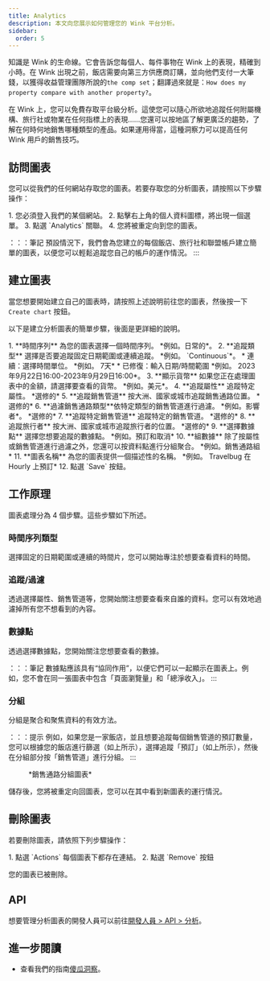 ```yaml
---
title: Analytics
description: 本文向您展示如何管理您的 Wink 平台分析。
sidebar:
  order: 5
---
```


知識是 Wink 的生命線。它會告訴您每個人、每件事物在 Wink 上的表現，精確到小時。在 Wink 出現之前，飯店需要向第三方供應商訂購，並向他們支付一大筆錢，以獲得收益管理團隊所說的`the comp set`；翻譯過來就是：`How does my property compare with another property?`。

在 Wink 上，您可以免費存取平台級分析。這使您可以隨心所欲地追蹤任何附屬機構、旅行社或物業在任何指標上的表現……您還可以按地區了解更廣泛的趨勢，了解在何時何地銷售哪種類型的產品。如果運用得當，這種洞察力可以提高任何 Wink 用戶的銷售技巧。

## 訪問圖表

您可以從我們的任何網站存取您的圖表。若要存取您的分析圖表，請按照以下步驟操作：

<Steps>
  1. 您必須登入我們的某個網站。
  2. 點擊右上角的個人資料圖標，將出現一個選單。
  3. 點選 `Analytics` 關聯。
  4. 您將被重定向到您的圖表。
</Steps>


：：：筆記
預設情況下，我們會為您建立的每個飯店、旅行社和聯盟帳戶建立簡單的圖表，以便您可以輕鬆追蹤您自己的帳戶的運作情況。
:::

## 建立圖表

當您想要開始建立自己的圖表時，請按照上述說明前往您的圖表，然後按一下`Create chart` 按鈕。

以下是建立分析圖表的簡單步驟，後面是更詳細的說明。

<Steps>
  1. **時間序列** 為您的圖表選擇一個時間序列。 *例如。日常的*。
  2. **追蹤類型** 選擇是否要追蹤固定日期範圍或連續追蹤。 *例如。 `Continuous`*。
     * 連續：選擇時間單位。 *例如。 7天*
     * 已修復：輸入日期/時間範圍 *例如。 2023年9月22日16:00-2023年9月29日16:00*。
  3. **顯示貨幣** 如果您正在處理圖表中的金額，請選擇要查看的貨幣。 *例如。美元*。
  4. **追蹤屬性** 追蹤特定屬性。 *選修的*
  5. **追蹤銷售管道** 按大洲、國家或城市追蹤銷售通路位置。 *選修的*
  6. **過濾銷售通路類型**依特定類型的銷售管道進行過濾。 *例如。影響者*。 *選修的*
  7. **追蹤特定銷售管道** 追蹤特定的銷售管道。 *選修的*
  8. **追蹤旅行者** 按大洲、國家或城市追蹤旅行者的位置。 *選修的*
  9. **選擇數據點** 選擇您想要追蹤的數據點。 *例如。預訂和取消*
  10. **組數據** 除了按屬性或銷售管道進行過濾之外，您還可以按資料點進行分組聚合。 *例如。銷售通路組*
  11. **圖表名稱** 為您的圖表提供一個描述性的名稱。 *例如。 Travelbug 在 Hourly 上預訂*
  12. 點選 `Save` 按鈕。
</Steps>


## 工作原理

圖表處理分為 4 個步驟。這些步驟如下所述。

### 時間序列類型

選擇固定的日期範圍或連續的時間片，您可以開始專注於想要查看資料的時間。

### 追蹤/過濾

透過選擇屬性、銷售管道等，您開始關注想要查看來自誰的資料。您可以有效地過濾掉所有您不想看到的內容。

### 數據點

透過選擇數據點，您開始關注您想要查看的數據。

：：：筆記
數據點應該具有“協同作用”，以便它們可以一起顯示在圖表上。例如，您不會在同一張圖表中包含「頁面瀏覽量」和「總淨收入」。
:::

### 分組<Badge text="New" variant="note" />


分組是聚合和聚焦資料的有效方法。

：：：提示
例如，如果您是一家飯店，並且想要追蹤每個銷售管道的預訂數量，您可以根據您的飯店進行篩選（如上所示），選擇追蹤「預訂」（如上所示），然後在分組部分按「銷售管道」進行分組。
:::

<figure>
  <CloudinaryImage width="700" height="219" resize="scale" quality="best" alt="分析圖表" src="academy/analytics" errorImage="noimage_opaque_nyrtl0.png" />

  <figcaption>*銷售通路分組圖表*</figcaption>
</figure>


儲存後，您將被重定向回圖表，您可以在其中看到新圖表的運行情況。

## 刪除圖表

若要刪除圖表，請依照下列步驟操作：

<Steps>
  1. 點選 `Actions` 每個圖表下都存在連結。
  2. 點選 `Remove` 按鈕
</Steps>


您的圖表已被刪除。

## API

想要管理分析圖表的開發人員可以前往[開發人員 > API > 分析](/developers/apis/#analytics-api)。

## 進一步閱讀

* 查看我們的指南[傻瓜洞察](/guides/insight-for-dummies)。


